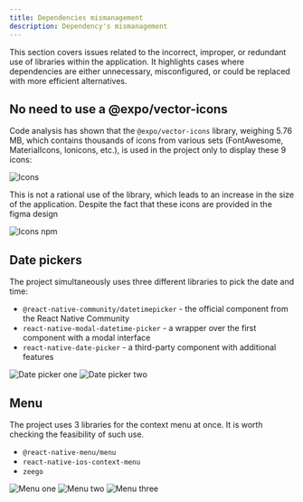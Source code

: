 ```yaml
---
title: Dependencies mismanagement
description: Dependency's mismanagement
---
```

This section covers issues related to the incorrect, improper, or redundant use of libraries within the application. It highlights cases where dependencies are either unnecessary, misconfigured, or could be replaced with more efficient alternatives.

## No need to use a @expo/vector-icons

Code analysis has shown that the `@expo/vector-icons` library, weighing 5.76 MB, which contains thousands of icons from various sets (FontAwesome, MaterialIcons, Ionicons, etc.), is used in the project only to display these 9 icons:

![Icons](../../../assets/icons.webp)


This is not a rational use of the library, which leads to an increase in the size of the application.
Despite the fact that these icons are provided in the figma design

![Icons npm](../../../assets/npm.webp)

## Date pickers

The project simultaneously uses three different libraries to pick the date and time:
- `@react-native-community/datetimepicker` - the official component from the React Native Community
- `react-native-modal-datetime-picker` - a wrapper over the first component with a modal interface
- `react-native-date-picker` - a third-party component with additional features

![Date picker one](../../../assets/date1.webp)
![Date picker two](../../../assets/date2.webp)

## Menu

The project uses 3 libraries for the context menu at once. It is worth checking the feasibility of such use.

- `@react-native-menu/menu`
- `react-native-ios-context-menu`
- `zeego`

![Menu one](../../../assets/menu.webp)
![Menu two](../../../assets/menu2.webp)
![Menu three](../../../assets/menu3.webp)